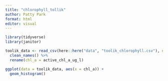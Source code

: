 ```yaml
---
title: "chlorophyll_tollik"
author: Patty Park
format: html
editor: visual
---
```


```r
library(tidyverse)
library(janitor)
```



```r
toolik_data <- read_csv(here::here("data", "toolik_chlorophyll.csv"), na = c(".", "missing")) %>% 
  clean_names() %>% 
  rename(chl_a = active_chl_a_ug_l)
```

```r
ggplot(data = toolik_data, aes(x = chl_a)) +
  geom_histogram()
```


